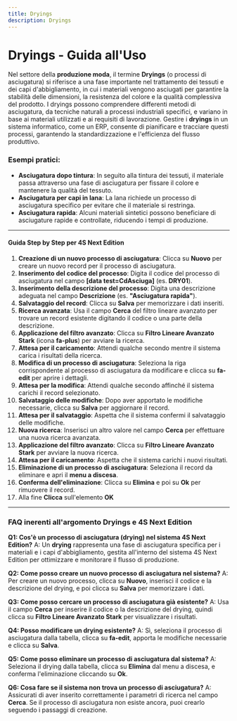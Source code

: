 ```yaml
---
title: Dryings
description: Dryings
---
```


# Dryings - Guida all'Uso

Nel settore della **produzione moda**, il termine **Dryings** (o processi di asciugatura) si riferisce a una fase importante nel trattamento dei tessuti e dei capi d'abbigliamento, in cui i materiali vengono asciugati per garantire la stabilità delle dimensioni, la resistenza del colore e la qualità complessiva del prodotto. I dryings possono comprendere differenti metodi di asciugatura, da tecniche naturali a processi industriali specifici, e variano in base ai materiali utilizzati e ai requisiti di lavorazione. Gestire i **dryings** in un sistema informatico, come un ERP, consente di pianificare e tracciare questi processi, garantendo la standardizzazione e l'efficienza del flusso produttivo.

### Esempi pratici:

* **Asciugatura dopo tintura**: In seguito alla tintura dei tessuti, il materiale passa attraverso una fase di asciugatura per fissare il colore e mantenere la qualità del tessuto.
* **Asciugatura per capi in lana**: La lana richiede un processo di asciugatura specifico per evitare che il materiale si restringa.
* **Asciugatura rapida**: Alcuni materiali sintetici possono beneficiare di asciugature rapide e controllate, riducendo i tempi di produzione.

***

#### Guida Step by Step per 4S Next Edition

1. **Creazione di un nuovo processo di asciugatura**: Clicca su **Nuovo** per creare un nuovo record per il processo di asciugatura.
2. **Inserimento del codice del processo**: Digita il codice del processo di asciugatura nel campo **\[data test=CdAsciuga]** (es. **DRY01**).
3. **Inserimento della descrizione del processo**: Digita una descrizione adeguata nel campo **Descrizione** (es. **"Asciugatura rapida"**).
4. **Salvataggio del record**: Clicca su **Salva** per memorizzare i dati inseriti.
5. **Ricerca avanzata**: Usa il campo **Cerca** del filtro lineare avanzato per trovare un record esistente digitando il codice o una parte della descrizione.
6. **Applicazione del filtro avanzato**: Clicca su **Filtro Lineare Avanzato Stark** (icona **fa-plus**) per avviare la ricerca.
7. **Attesa per il caricamento**: Attendi qualche secondo mentre il sistema carica i risultati della ricerca.
8. **Modifica di un processo di asciugatura**: Seleziona la riga corrispondente al processo di asciugatura da modificare e clicca su **fa-edit** per aprire i dettagli.
9. **Attesa per la modifica**: Attendi qualche secondo affinché il sistema carichi il record selezionato.
10. **Salvataggio delle modifiche**: Dopo aver apportato le modifiche necessarie, clicca su **Salva** per aggiornare il record.
11. **Attesa per il salvataggio**: Aspetta che il sistema confermi il salvataggio delle modifiche.
12. **Nuova ricerca**: Inserisci un altro valore nel campo **Cerca** per effettuare una nuova ricerca avanzata.
13. **Applicazione del filtro avanzato**: Clicca su **Filtro Lineare Avanzato Stark** per avviare la nuova ricerca.
14. **Attesa per il caricamento**: Aspetta che il sistema carichi i nuovi risultati.
15. **Eliminazione di un processo di asciugatura**: Seleziona il record da eliminare e apri il **menu a discesa**.
16. **Conferma dell'eliminazione**: Clicca su **Elimina** e poi su **Ok** per rimuovere il record.
17. Alla fine **Clicca** sull'elemento **OK**

***

### FAQ inerenti all'argomento **Dryings** e 4S Next Edition

**Q1: Cos'è un processo di asciugatura (drying) nel sistema 4S Next Edition?**
A: Un **drying** rappresenta una fase di asciugatura specifica per i materiali e i capi d'abbigliamento, gestita all'interno del sistema 4S Next Edition per ottimizzare e monitorare il flusso di produzione.

**Q2: Come posso creare un nuovo processo di asciugatura nel sistema?**
A: Per creare un nuovo processo, clicca su **Nuovo**, inserisci il codice e la descrizione del drying, e poi clicca su **Salva** per memorizzare i dati.

**Q3: Come posso cercare un processo di asciugatura già esistente?**
A: Usa il campo **Cerca** per inserire il codice o la descrizione del drying, quindi clicca su **Filtro Lineare Avanzato Stark** per visualizzare i risultati.

**Q4: Posso modificare un drying esistente?**
A: Sì, seleziona il processo di asciugatura dalla tabella, clicca su **fa-edit**, apporta le modifiche necessarie e clicca su **Salva**.

**Q5: Come posso eliminare un processo di asciugatura dal sistema?**
A: Seleziona il drying dalla tabella, clicca su **Elimina** dal menu a discesa, e conferma l'eliminazione cliccando su **Ok**.

**Q6: Cosa fare se il sistema non trova un processo di asciugatura?**
A: Assicurati di aver inserito correttamente i parametri di ricerca nel campo **Cerca**. Se il processo di asciugatura non esiste ancora, puoi crearlo seguendo i passaggi di creazione.